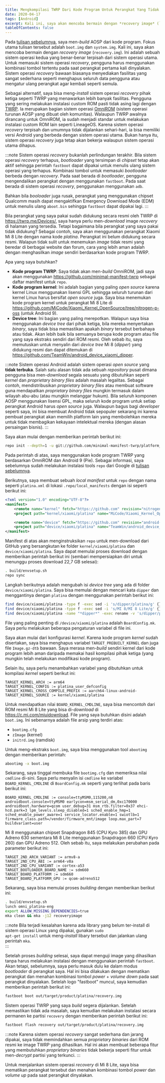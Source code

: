 ```yaml
---
title: Mengkompilasi TWRP Dari Kode Program Untuk Perangkat Yang Tidak Resmi Didukung
date: 2020-04-17
tags: [Android]
excerpt: Kali ini, saya akan mencoba bermain dengan *recovery image* (`recovery.img`).  Ini adalah sebuah sistem operasi kedua yang benar-benar terpisah dari sistem operasi utama.  Untuk memasuki sistem operasi *recovery*, pengguna harus menggunakan kombinasi...
tableOfContents: false
---
```


Pada [tulisan sebelumnya](./2020-03-05-memahami-proses-bootstrap-pada-sistem-operasi-android), saya men-*build* AOSP dari kode program.  Fokus utama tulisan tersebut adalah `boot.img` dan `system.img`.  Kali ini, saya akan mencoba bermain dengan *recovery image* (`recovery.img`).  Ini adalah sebuah sistem operasi kedua yang benar-benar terpisah dari sistem operasi utama.  Untuk memasuki sistem operasi *recovery*, pengguna harus menggunakan kombinasi
tombol tertentu pada saat perangkat pertama kali dinyalakan.  Sistem operasi *recovery* bawaan biasanya menyediakan fasilitas yang sangat sederhana seperti menghapus seluruh data pengguna atau mengatur ulang perangkat agar kembali seperti semula.

Sebagai alternatif, saya bisa meng-*install* sistem operasi *recovery* pihak ketiga seperti TWRP yang menawarkan lebih banyak fasilitas.  Pengguna yang sering melakukan instalasi custom ROM pasti tidak asing lagi dengan [TWRP](https://twrp.me).  Ia merupakan bagian sistem operasi [OmniROM](https://omnirom.org) (sistem operasi turunan AOSP yang dibuat oleh komunitas).  Walaupun TWRP awalnya dirancang untuk OmniROM, ia sudah menjadi standar untuk melakukan instalasi custom ROM lain seperti LineageOS.  Karena sistem operasi *recovery* terpisah dan umumnya tidak dijalankan sehari-hari, ia bisa memiliki versi Android yang berbeda dengan sistem operasi utama.  Bukan hanya itu, sistem operasi *recovery* juga tetap akan bekerja walaupun sistem operasi utama dihapus.     

:::note
Sistem operasi <em>recovery</em> bukanlah perlindungan terakhir.  Bila sistem operasi <em>recovery</em> terhapus, <em>bootloader</em> yang tersimpan di <em>chipset</em> tetap akan aktif sehingga perintah <code>fastboot</code> dapat dipakai untuk menulis ulang sistem operasi yang terhapus. Kombinasi tombol untuk memasuki <em>bootloader</em> berbeda dengan <em>recovery</em>.  Pada saat berada di <em>bootloader</em>, pengguna mengendalikan perangkat dengan menggunakan <code>fastboot</code>.  Pada saat berada di sistem operasi <em>recovery</em>, penggunakan menggunakan <code>adb</code>.

Bahkan bila <em>booloader</em> juga rusak, perangkat yang menggunakan chipset Qualcomm masih dapat mengaktifkan Emergency Download Mode (EDM) untuk menulis ulang <code>aboot.bin</code> sehingga <code>fastboot</code> dapat dipakai lagi.
:::

Bila perangkat yang saya pakai sudah didukung secara resmi oleh TWRP di https://twrp.me/Devices/, saya hanya perlu men-*download* image *recovery* di halaman yang tersedia.  Tetapi bagaimana bila perangkat yang saya pakai tidak didukung?  Sebagai contoh, saya akan menggunakan perangkat Xiaomi Mi 8 Lite dengan nama kode *platina*.  Perangkat ini belum didukung secara resmi.  Walapun tidak sulit untuk menemukan *image* tidak resmi yang beredar di berbagai website dan forum, cara yang lebih aman adalah dengan menghasilkan *image* sendiri berdasarkan kode program TWRP.

Apa yang saya butuhkan?
* **Kode program TWRP**: Saya tidak akan men-*build* OmniROM, jadi saya akan menggunakan https://github.com/minimal-manifest-twrp sebagai daftar manifest untuk `repo`.
* **Kode program kernel**:  Ini adalah bagian yang paling *open source* karena kernel Linux menggunakan lisensi GPL sehingga seluruh turunan dari kernel Linux harus bersifat *open source* juga.  Saya bisa menemukan kode program kernel untuk perangkat Mi 8 Lite di https://github.com/MiCode/Xiaomi_Kernel_OpenSource/tree/nitrogen-p-oss
(untuk Android 9).
* **Device tree**:  Ini bagian yang paling merepotkan.  Walapun saya bisa menggunakan *device tree* dari pihak ketiga, bila mereka menyertakan *binary*, saya tidak bisa memastikan apakah *binary* tersebut berbahaya atau tidak.  Akan lebih baik bila semuanya berupa kode program atau file yang saya ekstraks sendiri dari ROM resmi. Oleh sebab itu, saya memutuskan untuk menyalin dari *device tree* Mi 8 (*dipper*) yang didukung resmi dan dapat ditemukan di https://github.com/TeamWin/android_device_xiaomi_dipper. 

:::note
Sistem operasi Android adalah sistem operasi <em>open source</em> yang <strong>tidak terbuka</strong>.  Salah satu alasan tidak ada sebuah <em>repository</em> pusat dimana pengguna bisa men-<em>download</em> segala sesuatu yang dibutuhkan seperti <em>kernel</em> dan <em>proprietary binary files</em> adalah masalah legalitas. Sebagai contoh, mendistribusikan <em>proprietary binary files</em> atau membuat software guna mendapatkan <em>proprietary binary files</em> mungkin termasuk dalam wilayah abu-abu (atau mungkin melanggar hukum).  Bila seluruh komponen AOSP menggunakan lisensi GPL, maka seluruh kode program untuk setiap perangkat Android harus <em>open source</em> juga.  Walaupun bagus bagi <em>developer</em> seperti saya, ini bisa membuat Android tidak sepopuler sekarang ini karena pembuat perangkat akan memilih platform lain yang membolehkan mereka untuk tidak membagikan kekayaan intelektual mereka (dengan alasan persaingan bisnis).
:::

Saya akan mulai dengan memberikan perintah berikut ini:

```bash
repo init --depth=1 -u git://github.com/minimal-manifest-twrp/platform_manifest_twrp_omni.git -b twrp-9.0
```

Pada perintah di atas, saya menggunakan kode program TWRP yang berdasarkan OmniROM dan Android 9 (Pie).  Sebagai informasi, saya sebelumnya sudah melakukan instalasi tools `repo` dari Google di [tulisan sebelumnya](./2020-03-05-memahami-proses-bootstrap-pada-sistem-operasi-android).
 
Berikutnya, saya membuat sebuah *local manifest* untuk `repo` dengan nama seperti `platina.xml` di lokasi `.repo/local_manifests` dengan isi seperti berikut ini:

```xml title="platina.xml"
<?xml version="1.0" encoding="UTF-8"?>
<manifest>
    <remote name="kernel" fetch="https://github.com" revision="nitrogen-p-oss" />
    <project path="kernel/xiaomi/platina" name="MiCode/Xiaomi_Kernel_OpenSource" remote="kernel" />

    <remote name="device" fetch="https://github.com" revision="android-9.0" />
    <project path="device/xiaomi/platina" name="TeamWin/android_device_xiaomi_dipper" remote="device"/>
</manifest>
```
 
Manifest di atas akan menginstruksikan `repo` untuk men-download dari GitHub yang bersangkutan ke folder `kernel/xiaomi/platina` dan `device/xiaomi/platina`.  Saya dapat memulai proses download dengan memberikan perintah berikut ini (sembari mempersiapkan diri untuk menunggu proses download 22,7 GB selesai):

```bash
. build/envsetup.sh
repo sync
```

Langkah berikutnya adalah mengubah isi *device tree* yang ada di folder `device/xiaomi/platina`.  Saya bisa memulai dengan mencari kata `dipper` dan menggantinya dengan `platina` dengan menggunakan perintah berikut ini:

```bash
find device/xiaomi/platina -type f -exec sed -i 's/dipper/platina/g' {} +
find device/xiaomi/platina -type f -exec sed -i 's/MI 8/MI 8 Lite/g' {} +
find device/xiaomi/platina -name "*dipper*" -exec rename -v 's/dipper/platina/g' {}  \;
```

File yang paling penting di `/device/xiaomi/platina` adalah `BoardConfig.mk`.  Saya perlu melakukan beberapa pengaturan variabel di file ini.
 
Saya akan mulai dari konfigurasi *kernel*.  Karena kode program *kernel* sudah disertakan, saya bisa menghapus variabel `TARGET_PREBUILT_KERNEL` dan juga file `Image.gz-dtb` bawaan.  Saya merasa men-*build* sendiri kernel dari kode program lebih aman daripada memakai hasil kompilasi pihak ketiga (yang mungkin telah melakukan modifikasi kode program).
 
Selain itu, saya perlu menambahkan variabel yang dibutuhkan untuk kompilasi *kernel* seperti berikut ini:
 
```text title="BoardConfig.mk"
TARGET_KERNEL_ARCH := arm64
TARGET_KERNEL_CONFIG := platina_user_defconfig
TARGET_KERNEL_CROSS_COMPILE_PREFIX := aarch64-linux-android-
TARGET_KERNEL_SOURCE := kernel/xiaomi/platina
```

Untuk mendapatkan nilai `BOARD_KERNEL_CMDLINE`, saya bisa mencontoh dari ROM resmi Mi 8 Lite yang bisa di-*download* di https://c.mi.com/miuidownload.  File yang  saya butuhkan disini adalah `boot.img`.  Ini sebenarnya adalah file arsip yang terdiri atas:
* `bootimg.cfg`
* `zImage` (kernel)
* `initrd.img` (ramdisk)

Untuk meng-ekstraks `boot.img`, saya bisa menggunakan tool `abootimg` dengan memberikan perintah:

```bash
abootimg -x boot.img
```

Sekarang, saya tinggal membuka file `bootimg.cfg` dan memeriksa nilai `cmdline` di-sini.  Saya perlu menyalin isi `cmdline` ke variabel `BOARD_KERNEL_CMDLINE` di `BoardConfig.mk` seperti yang terlihat pada baris berikut ini:

```text title="BoardConfig.mk"
BOARD_KERNEL_CMDLINE := console=ttyMSM0,115200,n8 androidboot.console=ttyMSM0 earlycon=msm_serial_dm,0xc170000 androidboot.hardware=qcom user_debug=31 msm_rtb.filter=0x37 ehci-hcd.park=3 lpm_levels.sleep_disabled=1 sched_enable_hmp=1 sched_enable_power_aware=1 service_locator.enable=1 swiotlb=1 firmware_class.path=/vendor/firmware_mnt/image loop.max_part=7 buildvariant=user
```

Mi 8 menggunakan chipset Snapdragon 845 (CPU Kyro 385) dan GPU Adreno 630 sementara Mi 8 Lite menggunakan Snapdragon 660 (CPU Kyro 260) dan GPU Adreno 512.  Oleh sebab itu, saya melakukan perubahan pada parameter berikut ini:

```text title="BoardConfig.mk"
TARGET_2ND_ARCH_VARIANT := armv8-a
TARGET_2ND_CPU_ABI := arm64-v8a
TARGET_2ND_CPU_VARIANT := cortex-a53
TARGET_BOOTLOADER_BOARD_NAME := sdm660
TARGET_BOARD_PLATFORM := sdm660
TARGET_BOARD_PLATFORM_GPU := qcom-adreno512
```

Sekarang, saya bisa memulai proses *building* dengan memberikan berikut ini:

```bash
. build/envsetup.sh
lunch omni_platina-eng
export ALLOW_MISSING_DEPENDENCIES=true
mka clean && mka -j12 recoveryimage
```

:::note
Bila terjadi kesalahan karena ada library yang belum ter-install di sistem operasi Linux yang dipakai, gunakan <code>sudo apt-get install</code> untuk meng-<em>install</em> libary tersebut dan jalankan ulang perintah <code>mka</code>.     
:::

Setelah proses *building* selesai, saya dapat menguji image yang dihasilkan tanpa harus melakukan instalasi dengan menggunakan perintah `fastboot`.  Akan tetapi,
sebelumnya, saya perlu masuk dulu ke dalam modus *bootloader* di perangkat saya.  Hal ini bisa dilakukan dengan mematikan perangkat dan menahan kombinasi 
tombol *power* + *volume down* pada saat perangkat dinyalakan.  Setelah logo "fastboot" muncul, saya kemudian memberikan perintah berikut ini:

```bash
fastboot boot out/target/product/platina/recovery.img
```

Sistem operasi TWRP yang saya *build* segera dijalankan.  Setelah memastikan tidak ada masalah, saya kemudian melakukan instalasi secara permanen ke partisi `recovery` dengan memberikan perintah berikut ini:

```bash
fastboot flash recovery out/target/product/platina/recovery.img
```

:::note
Karena sistem operasi <em>recovery</em> sangat sederhana dan jarang dipakai, saya tidak memindahkan semua <em>proprietary binaries</em> dari ROM resmi ke image TWRP yang dihasilkan.  Hal ini akan membuat beberapa fitur yang membutuhkan <em>proprietary binaries</em> tidak bekerja seperti fitur untuk men-<em>decrypt</em> partisi yang terkunci.
:::

Untuk menjalankan sistem operasi *recovery* di Mi 8 Lite, saya bisa mematikan perangkat tersebut dan menahan kombinasi tombol *power* dan *volume up* pada saat perangkat dinyalakan.
